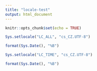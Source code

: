 ```yaml
---
title: "locale-test"
output: html_document
---
```


```r
knitr::opts_chunk$set(echo = TRUE)
```

```r
Sys.setlocale("LC_ALL", "cs_CZ.UTF-8")
```

```r
format(Sys.Date(), "%B")
```

```r
Sys.setlocale("LC_TIME", "cs_CZ.UTF-8")
```

```r
format(Sys.Date(), "%B")
```
